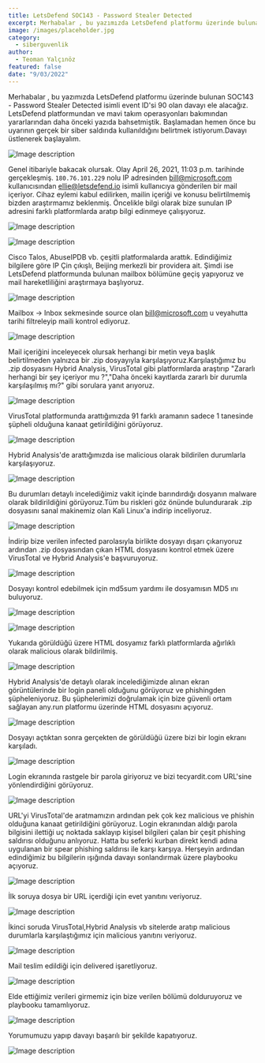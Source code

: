 ```yaml
---
title: LetsDefend SOC143 - Password Stealer Detected
excerpt: Merhabalar , bu yazımızda LetsDefend platformu üzerinde bulunan SOC143 - Password Stealer Detected isimli event ID'si 90 olan davayı ele alacağız. LetsDefend platformundan ve mavi takım operasyonları bakımından yararlarından daha önceki yazıda bahsetmiştik. Başlamadan hemen önce bu uyarının gerçek bir siber saldırıda kullanıldığını belirtmek istiyorum.Davayı üstlenerek başlayalım
image: /images/placeholder.jpg
category:
  - siberguvenlik
author:
  - Teoman Yalçınöz
featured: false
date: "9/03/2022"
---
```



Merhabalar , bu yazımızda LetsDefend platformu üzerinde bulunan SOC143 - Password Stealer Detected isimli event ID'si 90 olan davayı ele alacağız. LetsDefend platformundan ve mavi takım operasyonları bakımından yararlarından daha önceki yazıda bahsetmiştik. Başlamadan hemen önce bu uyarının gerçek bir siber saldırıda kullanıldığını belirtmek istiyorum.Davayı üstlenerek başlayalım.


![Image description](https://dev-to-uploads.s3.amazonaws.com/uploads/articles/7uj9di03s73dtl97abz4.png)

Genel itibariyle bakacak olursak. Olay April 26, 2021, 11:03 p.m. tarihinde gerçekleşmiş. `180.76.101.229` nolu IP adresinden bill@microsoft.com kullanıcısından ellie@letsdefend.io isimli kullanıcıya gönderilen bir mail içeriyor. Cihaz eylemi kabul edilirken, mailin içeriği ve konusu belirtilmemiş bizden araştırmamız beklenmiş. Öncelikle bilgi olarak bize sunulan IP adresini farklı platformlarda aratıp bilgi edinmeye çalışıyoruz.


![Image description](https://dev-to-uploads.s3.amazonaws.com/uploads/articles/uncn0n0wih0gomjyir7g.png)


![Image description](https://dev-to-uploads.s3.amazonaws.com/uploads/articles/vuzh87seqymex51k8zd4.png)

Cisco Talos, AbuseIPDB vb. çeşitli platformalarda arattık. Edindiğimiz bilgilere göre IP Çin çıkışlı, Beijing merkezli bir providera ait. Şimdi ise LetsDefend platformunda bulunan mailbox bölümüne geçiş yapıyoruz ve mail hareketliliğini araştırmaya başlıyoruz.


![Image description](https://dev-to-uploads.s3.amazonaws.com/uploads/articles/319gqj55madcna3eqxtz.png)

Mailbox -> Inbox sekmesinde source olan bill@microsoft.com u veyahutta tarihi filtreleyip maili kontrol ediyoruz.


![Image description](https://dev-to-uploads.s3.amazonaws.com/uploads/articles/4mo6x8w4h6x31rvc6tzs.png)

Mail içeriğini inceleyecek olursak herhangi bir metin veya başlık belirtilmeden yalnızca bir .zip dosyayıyla karşılaşıyoruz.Karşılaştığımız bu .zip dosyasını Hybrid Analysis, VirusTotal gibi platformlarda araştırıp "Zararlı herhangi bir şey içeriyor mu ?","Daha önceki kayıtlarda zararlı bir durumla karşılaşılmış mı?" gibi sorulara yanıt arıyoruz.


![Image description](https://dev-to-uploads.s3.amazonaws.com/uploads/articles/50v4xvxtxu435izm7rf0.png)

VirusTotal platformunda arattığımızda 91 farklı aramanın sadece 1 tanesinde şüpheli olduğuna kanaat getirildiğini görüyoruz.


![Image description](https://dev-to-uploads.s3.amazonaws.com/uploads/articles/pyx68005qa33hlgdl9u8.png)

Hybrid Analysis'de arattığımızda ise malicious olarak bildirilen durumlarla karşılaşıyoruz.

![Image description](https://dev-to-uploads.s3.amazonaws.com/uploads/articles/q3gczh7kc7u34403j5ut.png)

Bu durumları detaylı incelediğimiz vakit içinde barındırdığı dosyanın malware olarak bildirildiğini görüyoruz.Tüm bu riskleri göz önünde bulundurarak .zip dosyasını sanal makinemiz olan Kali Linux'a indirip inceliyoruz.


![Image description](https://dev-to-uploads.s3.amazonaws.com/uploads/articles/svimw1nilftxltftxfz3.png)

İndirip bize verilen infected parolasıyla birlikte dosyayı dışarı çıkarıyoruz ardından .zip dosyasından çıkan HTML dosyasını kontrol etmek üzere VirusTotal ve Hybrid Analysis'e başvuruyoruz.


![Image description](https://dev-to-uploads.s3.amazonaws.com/uploads/articles/saoqd7rhgkffn38hubni.png)

Dosyayı kontrol edebilmek için md5sum yardımı ile dosyamısın MD5 ını buluyoruz.


![Image description](https://dev-to-uploads.s3.amazonaws.com/uploads/articles/85ryrhovyhabjqcd62fl.png)

![Image description](https://dev-to-uploads.s3.amazonaws.com/uploads/articles/b21cbicsrdp96965uybh.png)

Yukarıda görüldüğü üzere HTML dosyamız farklı platformlarda ağırlıklı olarak malicious olarak bildirilmiş.


![Image description](https://dev-to-uploads.s3.amazonaws.com/uploads/articles/rsu4vhw7628omvb0o0qa.png)

Hybrid Analysis'de detaylı olarak incelediğimizde alınan ekran görüntülerinde bir login paneli olduğunu görüyoruz ve phishingden şüpheleniyoruz. Bu şüphelerimizi doğrulamak için bize güvenli ortam sağlayan any.run platformu üzerinde HTML dosyasını açıyoruz.


![Image description](https://dev-to-uploads.s3.amazonaws.com/uploads/articles/cvg3rjux3kr7qhh212dv.png) 

Dosyayı açtıktan sonra gerçekten de görüldüğü üzere bizi bir login ekranı karşıladı. 


![Image description](https://dev-to-uploads.s3.amazonaws.com/uploads/articles/hm3lfhhesc4iy62tyfzt.png)

Login ekranında rastgele bir parola giriyoruz ve bizi tecyardit.com URL'sine yönlendirdiğini görüyoruz.


![Image description](https://dev-to-uploads.s3.amazonaws.com/uploads/articles/azj3w1ngzj22yzm10l3l.png)

URL'yi VirusTotal'de aratmamızın ardından pek çok kez malicious ve phishin olduğuna kanaat getirildiğini görüyoruz. Login ekranından aldığı parola bilgisini ilettiği uç noktada saklayıp kişisel bilgileri çalan bir çeşit phishing saldırısı olduğunu anlıyoruz. Hatta bu seferki kurban direkt kendi adına uygulanan bir spear phishing saldırısı ile karşı karşıya. Herşeyin ardından edindiğimiz bu bilgilerin ışığında davayı sonlandırmak üzere playbooku açıyoruz.


![Image description](https://dev-to-uploads.s3.amazonaws.com/uploads/articles/amkvhba473d9gnq0ojow.png)

İlk soruya dosya bir URL içerdiği için evet yanıtını veriyoruz.


![Image description](https://dev-to-uploads.s3.amazonaws.com/uploads/articles/1d6g7p4imb92gkw0n0kz.png)

İkinci soruda VirusTotal,Hybrid Analysis vb sitelerde aratıp malicious durumlarla karşılaştığımız için malicious yanıtını veriyoruz.


![Image description](https://dev-to-uploads.s3.amazonaws.com/uploads/articles/6mjyaiucf9bs3457xg4n.png)

Mail teslim edildiği için delivered işaretliyoruz.


![Image description](https://dev-to-uploads.s3.amazonaws.com/uploads/articles/2zkqhr63oelxi0ma56yq.png)

Elde ettiğimiz verileri girmemiz için bize verilen bölümü dolduruyoruz ve playbooku tamamlıyoruz.


![Image description](https://dev-to-uploads.s3.amazonaws.com/uploads/articles/zn73nrj8cpiy7ya7qzid.png)

Yorumumuzu yapıp davayı başarılı bir şekilde kapatıyoruz.


![Image description](https://dev-to-uploads.s3.amazonaws.com/uploads/articles/57tvexu601a2ncn9hnxu.png)